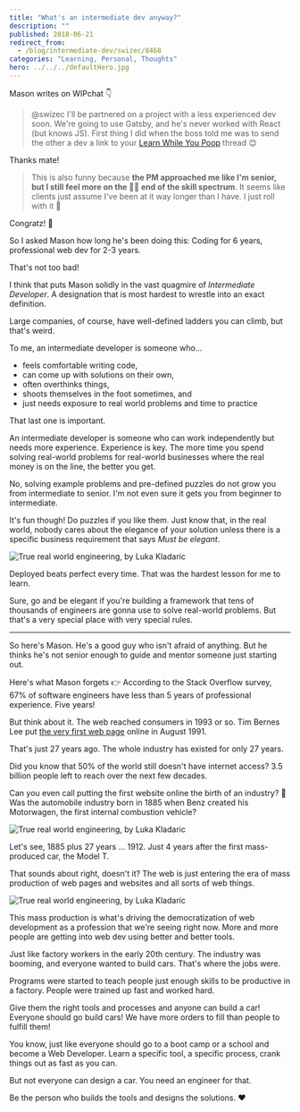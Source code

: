 ```yaml
---
title: "What's an intermediate dev anyway?"
description: ""
published: 2018-06-21
redirect_from:
  - /blog/intermediate-dev/swizec/8468
categories: "Learning, Personal, Thoughts"
hero: ../../../defaultHero.jpg
---
```


Mason writes on WIPchat 👇

> @swizec I'll be partnered on a project with a less experienced dev soon. We're going to use Gatsby, and he's never worked with React (but knows JS). First thing I did when the boss told me was to send the other a dev a link to your [Learn While You Poop](https://twitter.com/Swizec/status/981932124231024640) thread 😊

Thanks mate!

> This is also funny because **the PM approached me like I'm senior, but I still feel more on the 🍼👶 end of the skill spectrum**. It seems like clients just assume I've been at it way longer than I have. I just roll with it 😬

Congratz! 👏

So I asked Mason how long he's been doing this: Coding for 6 years, professional web dev for 2-3 years.

That's not too bad!

I think that puts Mason solidly in the vast quagmire of _Intermediate Developer_. A designation that is most hardest to wrestle into an exact definition.

Large companies, of course, have well-defined ladders you can climb, but that's weird.

To me, an intermediate developer is someone who…

- feels comfortable writing code,
- can come up with solutions on their own,
- often overthinks things,
- shoots themselves in the foot sometimes, and
- just needs exposure to real world problems and time to practice

That last one is important.

An intermediate developer is someone who can work independently but needs more experience. Experience is key. The more time you spend solving real-world problems for real-world businesses where the real money is on the line, the better you get.

No, solving example problems and pre-defined puzzles do not grow you from intermediate to senior. I'm not even sure it gets you from beginner to intermediate.

It's fun though! Do puzzles if you like them. Just know that, in the real world, nobody cares about the elegance of your solution unless there is a specific business requirement that says _Must be elegant_.

![True real world engineering, by Luka Kladaric](https://swizec.com/wp-content/uploads/2018/06/realworldengineering.jpg)

Deployed beats perfect every time. That was the hardest lesson for me to learn.

Sure, go and be elegant if you're building a framework that tens of thousands of engineers are gonna use to solve real-world problems. But that's a very special place with very special rules.

---

So here's Mason. He's a good guy who isn't afraid of anything. But he thinks he's not senior enough to guide and mentor someone just starting out.

Here's what Mason forgets 👉 According to the Stack Overflow survey, 67% of software engineers have less than 5 years of professional experience. Five years!

But think about it. The web reached consumers in 1993 or so. Tim Bernes Lee put [the very first web page](http://info.cern.ch/hypertext/WWW/TheProject.html) online in August 1991.

That's just 27 years ago. The whole industry has existed for only 27 years.

Did you know that 50% of the world still doesn't have internet access? 3.5 billion people left to reach over the next few decades.

Can you even call putting the first website online the birth of an industry? 🤔 Was the automobile industry born in 1885 when Benz created his Motorwagen, the first internal combustion vehicle?

![True real world engineering, by Luka Kladaric](https://swizec.com/wp-content/uploads/2018/06/Benz-1.jpg)

Let's see, 1885 plus 27 years ... 1912. Just 4 years after the first mass-produced car, the Model T.

That sounds about right, doesn't it? The web is just entering the era of mass production of web pages and websites and all sorts of web things.

![True real world engineering, by Luka Kladaric](https://swizec.com/wp-content/uploads/2018/06/2560px-1925_Ford_Model_T_touring-1024x768.jpg)

This mass production is what's driving the democratization of web development as a profession that we're seeing right now. More and more people are getting into web dev using better and better tools.

Just like factory workers in the early 20th century. The industry was booming, and everyone wanted to build cars. That's where the jobs were.

Programs were started to teach people just enough skills to be productive in a factory. People were trained up fast and worked hard.

Give them the right tools and processes and anyone can build a car! Everyone should go build cars! We have more orders to fill than people to fulfill them!

You know, just like everyone should go to a boot camp or a school and become a Web Developer. Learn a specific tool, a specific process, crank things out as fast as you can.

But not everyone can design a car. You need an engineer for that.

Be the person who builds the tools and designs the solutions. ❤️
